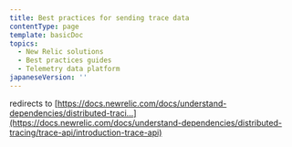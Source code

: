 ```yaml
---
title: Best practices for sending trace data
contentType: page
template: basicDoc
topics:
  - New Relic solutions
  - Best practices guides
  - Telemetry data platform
japaneseVersion: ''
---
```


redirects to [https://docs.newrelic.com/docs/understand-dependencies/distributed-traci...](https://docs.newrelic.com/docs/understand-dependencies/distributed-tracing/trace-api/introduction-trace-api)
